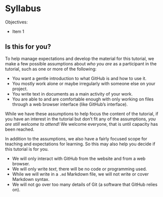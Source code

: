 # Syllabus {#sec-syllabus}

Objectives:

-   Item 1

## Is this for you? {#sec-is-it-for-you}

To help manage expectations and develop the material for this tutorial,
we make a few possible assumptions about *who you are* as a participant
in the tutorial, such as one or more of the following:

-   You want a gentle introduction to what GitHub is and how to use it.
-   You mostly work alone or maybe irregularly with someone else on your
    project.
-   You write text in documents as a main activity of your work.
-   You are able to and are comfortable enough with only working on files
    through a web browser interface (like GitHub's interface).

While we have these assumptions to help focus the content of the tutorial,
if you have an interest in the tutorial but don't fit any of the
assumptions, *you are still welcome to attend*! We welcome
everyone, that is until capacity has been reached.

In addition to the assumptions, we also have a fairly focused scope for
teaching and expectations for learning. So this may also help you decide
if this tutorial is for you.

-   We will only interact with GitHub from the website and from a web
    browser.
-   We will only write *text*, there will be no code or programming
    used.
-   While we will write in a `.md` Markdown file, we will not write or
    cover Markdown syntax.
-   We will not go over too many details of Git (a software that GitHub
    relies on).
